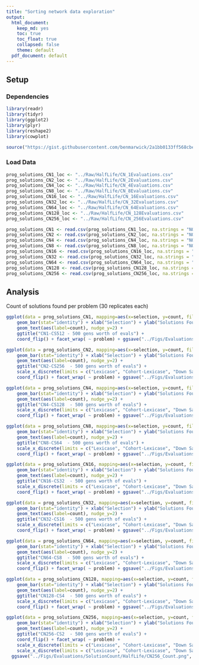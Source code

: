 ---
title: "Sorting network data exploration"
output: 
  html_document: 
    keep_md: yes
    toc: true
    toc_float: true
    collapsed: false
    theme: default
  pdf_document: default
---

## Setup

### Dependencies

```{r}

library(readr)
library(tidyr)
library(ggplot2)
library(plyr)
library(reshape2)
library(cowplot)

source("https://gist.githubusercontent.com/benmarwick/2a1bb0133ff568cbe28d/Raw/HalfLife/fb53bd97121f7f9ce947837ef1a4c65a73bffb3f/geom_flat_violin.R")
```

### Load Data

```{r}

prog_solutions_CN1_loc <- "../Raw/HalfLife/CN_1Evaluations.csv"
prog_solutions_CN2_loc <- "../Raw/HalfLife/CN_2Evaluations.csv"
prog_solutions_CN4_loc <- "../Raw/HalfLife/CN_4Evaluations.csv"
prog_solutions_CN8_loc <- "../Raw/HalfLife/CN_8Evaluations.csv" 
prog_solutions_CN16_loc <- "../Raw/HalfLife/CN_16Evaluations.csv"
prog_solutions_CN32_loc <- "../Raw/HalfLife/CN_32Evaluations.csv"
prog_solutions_CN64_loc <- "../Raw/HalfLife/CN_64Evaluations.csv"
prog_solutions_CN128_loc <- "../Raw/HalfLife/CN_128Evaluations.csv"
prog_solutions_CN256_loc <- "../Raw/HalfLife/CN_256Evaluations.csv"

```

```{r}
prog_solutions_CN1 <- read.csv(prog_solutions_CN1_loc, na.strings = "NONE")
prog_solutions_CN2 <- read.csv(prog_solutions_CN2_loc, na.strings = "NONE")
prog_solutions_CN4 <- read.csv(prog_solutions_CN4_loc, na.strings = "NONE")
prog_solutions_CN8 <- read.csv(prog_solutions_CN8_loc, na.strings = "NONE")
prog_solutions_CN16 <- read.csv(prog_solutions_CN16_loc, na.strings = "NONE")
prog_solutions_CN32 <- read.csv(prog_solutions_CN32_loc, na.strings = "NONE")
prog_solutions_CN64 <- read.csv(prog_solutions_CN64_loc, na.strings = "NONE")
prog_solutions_CN128 <- read.csv(prog_solutions_CN128_loc, na.strings = "NONE")
prog_solutions_CN256 <- read.csv(prog_solutions_CN256_loc, na.strings = "NONE")


```
## Analysis

Count of solutions found per problem (30 replicates each)

```{r}
ggplot(data = prog_solutions_CN1, mapping=aes(x=selection, y=count, fill=selection)) +
    geom_bar(stat="identity") + xlab("Selection") + ylab("Solutions Found") + guides(fill=FALSE) +
    geom_text(aes(label=count), nudge_y=2) +
    ggtitle("CN1-CS512 - 500 gens worth of evals") +
    coord_flip() + facet_wrap( ~ problem) + ggsave("../Figs/Evaluations/SolutionCount/HalfLife/CN1_Count.png", height=5, width=6)

ggplot(data = prog_solutions_CN2, mapping=aes(x=selection, y=count, fill=selection)) +
    geom_bar(stat="identity") + xlab("Selection") + ylab("Solutions Found") + guides(fill=FALSE) +
    geom_text(aes(label=count), nudge_y=2) +
    ggtitle("CN2-CS256  - 500 gens worth of evals") +
    scale_x_discrete(limits = c("Lexicase", "Cohort-Lexicase", "Down Sample", "Prog-Only Cohort", "Truncated")) +
    coord_flip() + facet_wrap( ~ problem) + ggsave("../Figs/Evaluations/SolutionCount/HalfLife/CN2_Count.png", height=5, width=6)

ggplot(data = prog_solutions_CN4, mapping=aes(x=selection, y=count, fill=selection)) +
    geom_bar(stat="identity") + xlab("Selection") + ylab("Solutions Found") + guides(fill=FALSE) +
    geom_text(aes(label=count), nudge_y=2) +
    ggtitle("CN4-CS128  - 500 gens worth of evals") +
    scale_x_discrete(limits = c("Lexicase", "Cohort-Lexicase", "Down Sample", "Prog-Only Cohort", "Truncated")) +
    coord_flip() + facet_wrap( ~ problem) + ggsave("../Figs/Evaluations/SolutionCount/HalfLife/CN4_Count.png", height=5, width=6)

ggplot(data = prog_solutions_CN8, mapping=aes(x=selection, y=count, fill=selection)) +
    geom_bar(stat="identity") + xlab("Selection") + ylab("Solutions Found") + guides(fill=FALSE) +
    geom_text(aes(label=count), nudge_y=2) +
    ggtitle("CN8-CS64  - 500 gens worth of evals") +
    scale_x_discrete(limits = c("Lexicase", "Cohort-Lexicase", "Down Sample", "Prog-Only Cohort", "Truncated")) +
    coord_flip() + facet_wrap( ~ problem) + ggsave("../Figs/Evaluations/SolutionCount/HalfLife/CN8_Count.png", height=5, width=6)

ggplot(data = prog_solutions_CN16, mapping=aes(x=selection, y=count, fill=selection)) +
    geom_bar(stat="identity") + xlab("Selection") + ylab("Solutions Found") + guides(fill=FALSE) +
    geom_text(aes(label=count), nudge_y=2) +
    ggtitle("CN16-CS32  - 500 gens worth of evals") +
    scale_x_discrete(limits = c("Lexicase", "Cohort-Lexicase", "Down Sample", "Prog-Only Cohort", "Truncated")) +
    coord_flip() + facet_wrap( ~ problem) + ggsave("../Figs/Evaluations/SolutionCount/HalfLife/CN16_Count.png", height=5, width=6)

ggplot(data = prog_solutions_CN32, mapping=aes(x=selection, y=count, fill=selection)) +
    geom_bar(stat="identity") + xlab("Selection") + ylab("Solutions Found") + guides(fill=FALSE) +
    geom_text(aes(label=count), nudge_y=2) +
    ggtitle("CN32-CS16  - 500 gens worth of evals") +
    scale_x_discrete(limits = c("Lexicase", "Cohort-Lexicase", "Down Sample", "Prog-Only Cohort", "Truncated")) +
    coord_flip() + facet_wrap( ~ problem) + ggsave("../Figs/Evaluations/SolutionCount/HalfLife/CN32_Count.png", height=5, width=6)

ggplot(data = prog_solutions_CN64, mapping=aes(x=selection, y=count, fill=selection)) +
    geom_bar(stat="identity") + xlab("Selection") + ylab("Solutions Found") + guides(fill=FALSE) +
    geom_text(aes(label=count), nudge_y=2) +
    ggtitle("CN64-CS8  - 500 gens worth of evals") +
    scale_x_discrete(limits = c("Lexicase", "Cohort-Lexicase", "Down Sample", "Prog-Only Cohort", "Truncated")) +
    coord_flip() + facet_wrap( ~ problem) + ggsave("../Figs/Evaluations/SolutionCount/HalfLife/CN64_Count.png", height=5, width=6)

ggplot(data = prog_solutions_CN128, mapping=aes(x=selection, y=count, fill=selection)) +
    geom_bar(stat="identity") + xlab("Selection") + ylab("Solutions Found") + guides(fill=FALSE) +
    geom_text(aes(label=count), nudge_y=2) +
    ggtitle("CN128-CS4  - 500 gens worth of evals") +
    scale_x_discrete(limits = c("Lexicase", "Cohort-Lexicase", "Down Sample", "Prog-Only Cohort", "Truncated")) +
    coord_flip() + facet_wrap( ~ problem) + ggsave("../Figs/Evaluations/SolutionCount/HalfLife/CN128_Count.png", height=5, width=6)

ggplot(data = prog_solutions_CN256, mapping=aes(x=selection, y=count, fill=selection)) +
    geom_bar(stat="identity") + xlab("Selection") + ylab("Solutions Found") + guides(fill=FALSE) +
    geom_text(aes(label=count), nudge_y=2) +
    ggtitle("CN256-CS2  - 500 gens worth of evals") +
    coord_flip() + facet_wrap( ~ problem) + 
    scale_x_discrete(limits = c("Lexicase", "Cohort-Lexicase", "Down Sample", "Prog-Only Cohort", "Truncated")) +
    scale_x_discrete(limits = c("Lexicase", "Cohort-Lexicase", "Down Sample", "Prog-Only Cohort", "Truncated")) +
  ggsave("../Figs/Evaluations/SolutionCount/HalfLife/CN256_Count.png", height=5, width=6)
```







    